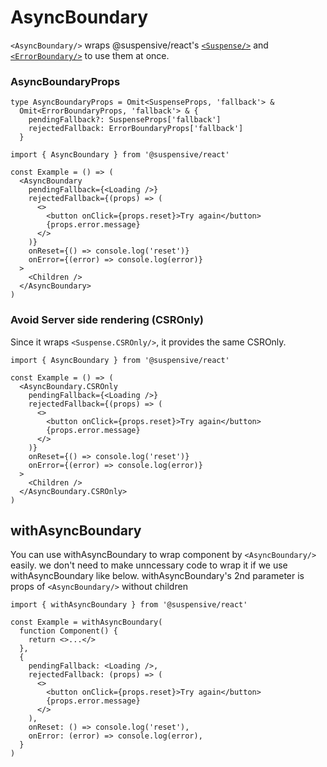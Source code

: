 
# AsyncBoundary

<Callout>

`<AsyncBoundary/>` wraps @suspensive/react's [`<Suspense/>`](./Suspense) and [`<ErrorBoundary/>`](./ErrorBoundary) to use them at once.

### AsyncBoundaryProps

```tsx /AsyncBoundaryProps/
type AsyncBoundaryProps = Omit<SuspenseProps, 'fallback'> &
  Omit<ErrorBoundaryProps, 'fallback'> & {
    pendingFallback?: SuspenseProps['fallback']
    rejectedFallback: ErrorBoundaryProps['fallback']
  }
```

</Callout>

```tsx /AsyncBoundary/
import { AsyncBoundary } from '@suspensive/react'

const Example = () => (
  <AsyncBoundary
    pendingFallback={<Loading />}
    rejectedFallback={(props) => (
      <>
        <button onClick={props.reset}>Try again</button>
        {props.error.message}
      </>
    )}
    onReset={() => console.log('reset')}
    onError={(error) => console.log(error)}
  >
    <Children />
  </AsyncBoundary>
)
```

### Avoid Server side rendering (CSROnly)

Since it wraps `<Suspense.CSROnly/>`, it provides the same CSROnly.

```tsx /AsyncBoundary.CSROnly/
import { AsyncBoundary } from '@suspensive/react'

const Example = () => (
  <AsyncBoundary.CSROnly
    pendingFallback={<Loading />}
    rejectedFallback={(props) => (
      <>
        <button onClick={props.reset}>Try again</button>
        {props.error.message}
      </>
    )}
    onReset={() => console.log('reset')}
    onError={(error) => console.log(error)}
  >
    <Children />
  </AsyncBoundary.CSROnly>
)
```

## withAsyncBoundary

You can use withAsyncBoundary to wrap component by `<AsyncBoundary/>` easily.
we don't need to make unncessary code to wrap it if we use withAsyncBoundary like below.
withAsyncBoundary's 2nd parameter is props of `<AsyncBoundary/>` without children

```tsx /withAsyncBoundary/
import { withAsyncBoundary } from '@suspensive/react'

const Example = withAsyncBoundary(
  function Component() {
    return <>...</>
  },
  {
    pendingFallback: <Loading />,
    rejectedFallback: (props) => (
      <>
        <button onClick={props.reset}>Try again</button>
        {props.error.message}
      </>
    ),
    onReset: () => console.log('reset'),
    onError: (error) => console.log(error),
  }
)
```
